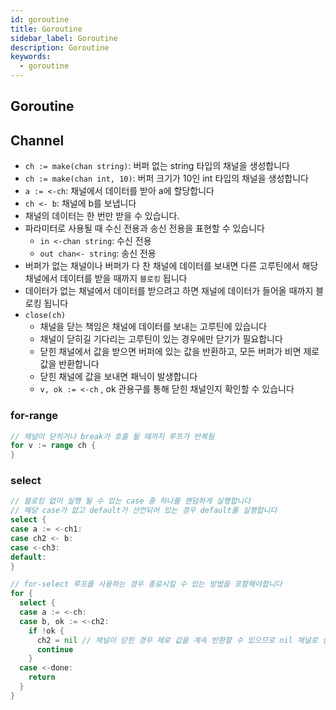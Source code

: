 ```yaml
---
id: goroutine
title: Goroutine
sidebar_label: Goroutine
description: Goroutine
keywords:
  - goroutine
---
```


## Goroutine

## Channel

- `ch := make(chan string)`: 버퍼 없는 string 타입의 채널을 생성합니다
- `ch := make(chan int, 10)`: 버퍼 크기가 10인 int 타입의 채널을 생성합니다
- `a := <-ch`: 채널에서 데이터를 받아 a에 할당합니다
- `ch <- b`: 채널에 b를 보냅니다
- 채널의 데이터는 한 번만 받을 수 있습니다.
- 파라미터로 사용될 때 수신 전용과 송신 전용을 표현할 수 있습니다
  - `in <-chan string`: 수신 전용
  - `out chan<- string`: 송신 전용
- 버퍼가 없는 채널이나 버퍼가 다 찬 채널에 데이터를 보내면 다른 고루틴에서 해당 채널에서 데이터를 받을 때까지 `블로킹` 됩니다
- 데이터가 없는 채널에서 데이터를 받으려고 하면 채널에 데이터가 들어올 때까지 블로킹 됩니다
- `close(ch)`
  - 채널을 닫는 책임은 채널에 데이터를 보내는 고루틴에 있습니다
  - 채널이 닫히길 기다리는 고루틴이 있는 경우에만 닫기가 필요합니다
  - 닫힌 채널에서 값을 받으면 버퍼에 있는 값을 반환하고, 모든 버퍼가 비면 제로 값을 반환합니다
  - 닫힌 채널에 값을 보내면 패닉이 발생합니다
  - `v, ok := <-ch` , ok 관용구를 통해 닫힌 채널인지 확인할 수 있습니다

### for-range

```go
// 채널이 닫히거나 break가 호출 될 때까지 루프가 반복됨
for v := range ch {
}
```

### select

```go
// 블로킹 없이 실행 될 수 있는 case 중 하나를 랜덤하게 실행합니다
// 해당 case가 없고 default가 선언되어 있는 경우 default를 실행합니다
select {
case a := <-ch1:
case ch2 <- b:
case <-ch3:
default:
}
```

```go
// for-select 루프를 사용하는 경우 종료시킬 수 있는 방법을 포함해야합니다
for {
  select {
  case a := <-ch:
  case b, ok := <-ch2:
    if !ok {
      ch2 = nil // 채널이 닫힌 경우 제로 값을 계속 반환할 수 있으므로 nil 채널로 설정
      continue
    }
  case <-done:
    return
  }
}
```
